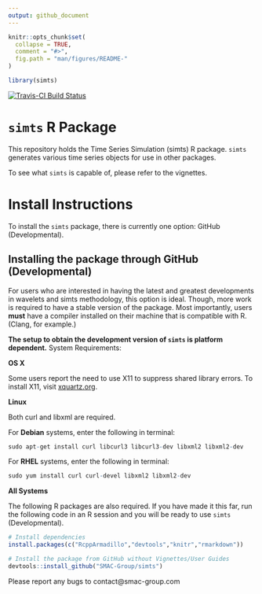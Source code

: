 ```yaml
---
output: github_document
---
```


<!-- README.md is generated from README.Rmd. Please edit that file -->

```r
knitr::opts_chunk$set(
  collapse = TRUE,
  comment = "#>",
  fig.path = "man/figures/README-"
)

library(simts)
```

[![Travis-CI Build Status](https://travis-ci.org/SMAC-Group/simts.svg?branch=master)](https://travis-ci.org/SMAC-Group/simts)

# `simts` R Package

This repository holds the Time Series Simulation (simts) R package. `simts` generates various time series objects for use in other packages.

To see what `simts` is capable of, please refer to the vignettes.

# Install Instructions

To install the `simts` package, there is currently one option: GitHub (Developmental).

## Installing the package through GitHub (Developmental)

For users who are interested in having the latest and greatest developments in wavelets and simts methodology, this option is ideal. Though, more work is required to have a stable version of the package. Most importantly, users **must** have a compiler installed on their machine that is compatible with R. (Clang, for example.)

**The setup to obtain the development version of `simts` is platform dependent.**
System Requirements:

**OS X**

Some users report the need to use X11 to suppress shared library errors. To install X11, visit [xquartz.org](http://www.xquartz.org/).

**Linux**

Both curl and libxml are required.

For **Debian** systems, enter the following in terminal:

```r
sudo apt-get install curl libcurl3 libcurl3-dev libxml2 libxml2-dev
```

For **RHEL** systems, enter the following in terminal:

```r
sudo yum install curl curl-devel libxml2 libxml2-dev
```

**All Systems**

The following R packages are also required. If you have made it this far, run the following code in an R session and you will be ready to use `simts` (Developmental).

```r
# Install dependencies
install.packages(c("RcppArmadillo","devtools","knitr","rmarkdown"))

# Install the package from GitHub without Vignettes/User Guides
devtools::install_github("SMAC-Group/simts")
```

Please report any bugs to contact@smac-group.com

